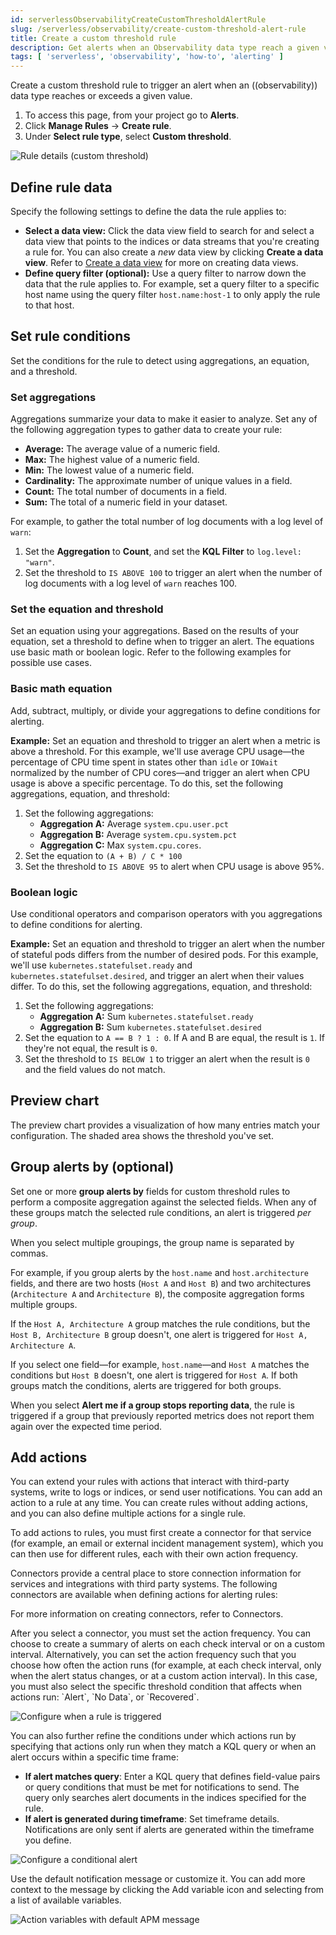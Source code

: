 ```yaml
---
id: serverlessObservabilityCreateCustomThresholdAlertRule
slug: /serverless/observability/create-custom-threshold-alert-rule
title: Create a custom threshold rule
description: Get alerts when an Observability data type reach a given value.
tags: [ 'serverless', 'observability', 'how-to', 'alerting' ]
---
```


<p><DocBadge template="technical preview" /></p>



<Roles role="Editor" goal="create a custom threshold rule" />

Create a custom threshold rule to trigger an alert when an ((observability)) data type reaches or exceeds a given value.

1. To access this page, from your project go to **Alerts**.
1. Click **Manage Rules** -> **Create rule**.
1. Under **Select rule type**, select **Custom threshold**.

![Rule details (custom threshold)](../images/custom-threshold-rule.png)

<div id="custom-threshold-scope"></div>

## Define rule data

Specify the following settings to define the data the rule applies to:

* **Select a data view:** Click the data view field to search for and select a data view that points to the indices or data streams that you're creating a rule for. You can also create a _new_ data view by clicking **Create a data view**. Refer to [Create a data view](((kibana-ref))/data-views.html) for more on creating data views.
* **Define query filter (optional):** Use a query filter to narrow down the data that the rule applies to. For example, set a query filter to a specific host name using the query filter `host.name:host-1` to only apply the rule to that host.

<div id="custom-threshold-rule-conditions"></div>

## Set rule conditions

Set the conditions for the rule to detect using aggregations, an equation, and a threshold.

<div id="custom-threshold-aggregation"></div>

### Set aggregations

Aggregations summarize your data to make it easier to analyze.
Set any of the following aggregation types to gather data to create your rule:

* **Average:** The average value of a numeric field.
* **Max:** The highest value of a numeric field.
* **Min:** The lowest value of a numeric field.
* **Cardinality:** The approximate number of unique values in a field.
* **Count:** The total number of documents in a field.
* **Sum:** The total of a numeric field in your dataset.

For example, to gather the total number of log documents with a log level of `warn`:

1. Set the **Aggregation** to **Count**, and set the **KQL Filter** to `log.level: "warn"`.
1. Set the threshold to `IS ABOVE 100` to trigger an alert when the number of log documents with a log level of `warn` reaches 100.

<div id="custom-threshold-equation"></div>

### Set the equation and threshold

Set an equation using your aggregations. Based on the results of your equation, set a threshold to define when to trigger an alert. The equations use basic math or boolean logic. Refer to the following examples for possible use cases.

<div id="custom-threshold-math-equation"></div>

### Basic math equation

Add, subtract, multiply, or divide your aggregations to define conditions for alerting.

**Example:**
Set an equation and threshold to trigger an alert when a metric is above a threshold. For this example, we'll use average CPU usage—the percentage of CPU time spent in states other than `idle` or `IOWait` normalized by the number of CPU cores—and trigger an alert when CPU usage is above a specific percentage. To do this, set the following aggregations, equation, and threshold:

1. Set the following aggregations:
    * **Aggregation A:** Average `system.cpu.user.pct`
    * **Aggregation B:** Average `system.cpu.system.pct`
    * **Aggregation C:** Max `system.cpu.cores`.
1. Set the equation to `(A + B) / C * 100`
1. Set the threshold to `IS ABOVE 95` to alert when CPU usage is above 95%.

<div id="custom-threshold-boolean-equation"></div>

### Boolean logic

Use conditional operators and comparison operators with you aggregations to define conditions for alerting.

**Example:**
Set an equation and threshold to trigger an alert when the number of stateful pods differs from the number of desired pods. For this example, we'll use `kubernetes.statefulset.ready` and `kubernetes.statefulset.desired`, and trigger an alert when their values differ. To do this, set the following aggregations, equation, and threshold:

1. Set the following aggregations:
    * **Aggregation A:** Sum `kubernetes.statefulset.ready`
    * **Aggregation B:** Sum `kubernetes.statefulset.desired`
1. Set the equation to `A == B ? 1 : 0`. If A and B are equal, the result is `1`. If they're not equal, the result is `0`.
1. Set the threshold to `IS BELOW 1` to trigger an alert when the result is `0` and the field values do not match.

<div id="custom-threshold-chart-preview"></div>

## Preview chart

The preview chart provides a visualization of how many entries match your configuration.
The shaded area shows the threshold you've set.

<div id="custom-threshold-group-by"></div>

## Group alerts by (optional)

Set one or more **group alerts by** fields for custom threshold rules to perform a composite aggregation against the selected fields.
When any of these groups match the selected rule conditions, an alert is triggered _per group_.

When you select multiple groupings, the group name is separated by commas.

For example, if you group alerts by the `host.name` and `host.architecture` fields, and there are two hosts (`Host A` and `Host B`) and two architectures (`Architecture A` and `Architecture B`), the composite aggregation forms multiple groups.

If the `Host A, Architecture A` group matches the rule conditions, but the `Host B, Architecture B` group doesn't, one alert is triggered for `Host A, Architecture A`.

If you select one field—for example, `host.name`—and `Host A` matches the conditions but `Host B` doesn't, one alert is triggered for `Host A`.
If both groups match the conditions, alerts are triggered for both groups.

When you select **Alert me if a group stops reporting data**, the rule is triggered if a group that previously reported metrics does not report them again over the expected time period.

## Add actions

You can extend your rules with actions that interact with third-party systems, write to logs or indices, or send user notifications. You can add an action to a rule at any time. You can create rules without adding actions, and you can also define multiple actions for a single rule.

To add actions to rules, you must first create a connector for that service (for example, an email or external incident management system), which you can then use for different rules, each with their own action frequency.

<DocAccordion buttonContent="Connector types">
Connectors provide a central place to store connection information for services and integrations with third party systems.
The following connectors are available when defining actions for alerting rules:

<Connectors />

For more information on creating connectors, refer to <DocLink id="serverlessActionConnectors">Connectors</DocLink>.

</DocAccordion>

<DocAccordion buttonContent="Action frequency">
After you select a connector, you must set the action frequency.
You can choose to create a summary of alerts on each check interval or on a custom interval.
Alternatively, you can set the action frequency such that you choose how often the action runs (for example,
at each check interval, only when the alert status changes, or at a custom action interval).
In this case, you must also select the specific threshold condition that affects when actions run: `Alert`, `No Data`, or `Recovered`.

![Configure when a rule is triggered](../images/custom-threshold-run-when.png)

You can also further refine the conditions under which actions run by specifying that actions only run when they match a KQL query or when an alert occurs within a specific time frame:

- **If alert matches query**: Enter a KQL query that defines field-value pairs or query conditions that must be met for notifications to send. The query only searches alert documents in the indices specified for the rule.
- **If alert is generated during timeframe**: Set timeframe details. Notifications are only sent if alerts are generated within the timeframe you define.

![Configure a conditional alert](../images/logs-threshold-conditional-alert.png)

</DocAccordion>

<DocAccordion buttonContent="Action variables">
Use the default notification message or customize it.
You can add more context to the message by clicking the Add variable icon <DocIcon type="indexOpen" title="Add variable" /> and selecting from a list of available variables.

![Action variables with default APM message](../images/alert-apm-action-variables.png)
</DocAccordion>
